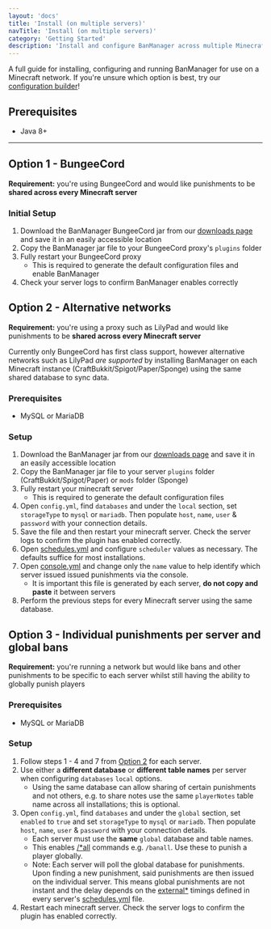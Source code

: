 ```yaml
---
layout: 'docs'
title: 'Install (on multiple servers)'
navTitle: 'Install (on multiple servers)'
category: 'Getting Started'
description: 'Install and configure BanManager across multiple Minecraft servers and networks.'
---
```

A full guide for installing, configuring and running BanManager for use on a Minecraft network. If you're unsure which option is best, try our [configuration builder](/docs/banmanager/config-builder)!

## Prerequisites
- Java 8+

---

## Option 1 - BungeeCord
**Requirement:** you're using BungeeCord and would like punishments to be **shared across every Minecraft server**

### Initial Setup
1. Download the BanManager BungeeCord jar from our [downloads page](/download) and save it in an easily accessible location
1. Copy the BanManager jar file to your BungeeCord proxy's `plugins` folder
1. Fully restart your BungeeCord proxy
    * This is required to generate the default configuration files and enable BanManager
1. Check your server logs to confirm BanManager enables correctly

## Option 2 - Alternative networks
**Requirement:** you're using a proxy such as LilyPad and would like punishments to be **shared across every Minecraft server**

Currently only BungeeCord has first class support, however alternative networks such as LilyPad *are supported* by installing BanManager on each Minecraft instance (CraftBukkit/Spigot/Paper/Sponge) using the same shared database to sync data.

### Prerequisites
- MySQL or MariaDB

### Setup
1. Download the BanManager jar from our [downloads page](/download) and save it in an easily accessible location
1. Copy the BanManager jar file to your server `plugins` folder (CraftBukkit/Spigot/Paper) or `mods` folder (Sponge)
1. Fully restart your minecraft server
    * This is required to generate the default configuration files
1. Open `config.yml`, find `databases` and under the `local` section, set `storageType` to `mysql` or `mariadb`. Then populate `host`, `name`, `user` & `password` with your connection details.
1. Save the file and then restart your minecraft server. Check the server logs to confirm the plugin has enabled correctly.
1. Open [schedules.yml](/docs/banmanager/configuration/schedules-yml) and configure `scheduler` values as necessary. The defaults suffice for most installations.
1. Open [console.yml](/docs/banmanager/configuration/console-yml) and change only the `name` value to help identify which server issued issued punishments via the console.
    * It is important this file is generated by each server, **do not copy and paste** it between servers
1. Perform the previous steps for every Minecraft server using the same database.

## Option 3 - Individual punishments per server and global bans
**Requirement:** you're running a network but would like bans and other punishments to be specific to each server whilst still having the ability to globally punish players

### Prerequisites
- MySQL or MariaDB

### Setup
1. Follow steps 1 - 4 and 7 from [Option 2](#option-2) for each server.
1. Use either a **different database** or **different table names** per server when configuring `databases` `local` options.
    * Using the same database can allow sharing of certain punishments and not others, e.g. to share notes use the same `playerNotes` table name across all installations; this is optional.
1. Open `config.yml`, find `databases` and under the `global` section, set `enabled` to `true` and set `storageType` to `mysql` or `mariadb`. Then populate `host`, `name`, `user` & `password` with your connection details.
    * Each server must use the **same** `global` database and table names.
    * This enables [/*all](/docs/banmanager/commands#global-commands) commands e.g. `/banall`. Use these to punish a player globally.
    * Note: Each server will poll the global database for punishments. Upon finding a new punishment, said punishments are then issued on the individual server. This means global punishments are not instant and the delay depends on the [external*](/docs/banmanager/configuration/schedules-yml#externalplayerbans) timings defined in every server's [schedules.yml](/docs/banmanager/configuration/schedules-yml) file.
1. Restart each minecraft server. Check the server logs to confirm the plugin has enabled correctly.
